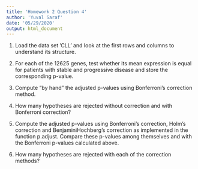 ```yaml
---
title: 'Homework 2 Question 4'
author: 'Yuval Saraf'
date: '05/29/2020'
output: html_document
---
```

1. Load the data set ’CLL’ and look at the first rows and columns to understand its structure. 

2. For each of the 12625 genes, test whether its mean expression is equal for patients with stable and progressive disease and store the corresponding p-value. 

3. Compute “by hand” the adjusted p-values using Bonferroni’s correction method. 

4. How many hypotheses are rejected without correction and with Bonferroni correction? 

5. Compute the adjusted p-values using Bonferroni’s correction, Holm’s correction and BenjaminiHochberg’s correction as implemented in the function p.adjust. Compare these p-values among themselves and with the Bonferroni p-values calculated above. 

6. How many hypotheses are rejected with each of the correction methods?